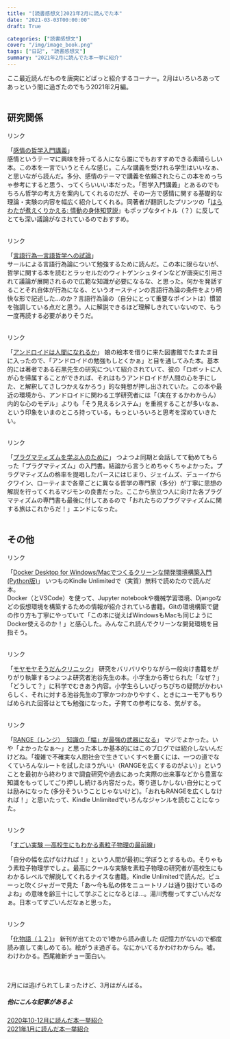 ```yaml
---
title: "[読書感想文]2021年2月に読んでた本"
date: "2021-03-03T00:00:00"
draft: True

categories: ["読書感想文"]
cover: "/img/image_book.png"
tags: ["日記", "読書感想文"]
summary: "2021年2月に読んでた本一挙に紹介"
---
```


ここ最近読んだものを唐突にどばっと紹介するコーナー。2月はいろいろあってあっという間に過ぎたのでもう2021年2月編。<br><br>

## 研究関係

<script type="text/javascript">
(function(b,c,f,g,a,d,e){b.MoshimoAffiliateObject=a;
b[a]=b[a]||function(){arguments.currentScript=c.currentScript
||c.scripts[c.scripts.length-2];(b[a].q=b[a].q||[]).push(arguments)};
c.getElementById(a)||(d=c.createElement(f),d.src=g,
d.id=a,e=c.getElementsByTagName("body")[0],e.appendChild(d))})
(window,document,"script","//dn.msmstatic.com/site/cardlink/bundle.js?20210203","msmaflink");
msmaflink({"n":"感情の哲学入門講義","b":"","t":"","d":"https:\/\/m.media-amazon.com","c_p":"\/images\/I","p":["\/41L6baQvowL.jpg","\/31JgiBjZfoL.jpg","\/31Dp1NIBJwL.jpg","\/31Q0Rw6F3SL.jpg","\/31nRZm5vLxL.jpg","\/31hreSs8S4L.jpg"],"u":{"u":"https:\/\/www.amazon.co.jp\/dp\/476642719X","t":"amazon","r_v":""},"b_l":[{"id":1,"u_tx":"Amazonで見る","u_bc":"#f79256","u_url":"https:\/\/www.amazon.co.jp\/dp\/476642719X","a_id":1842760,"p_id":170,"pl_id":27060,"pc_id":185,"s_n":"amazon","u_so":1},{"id":2,"u_tx":"楽天市場で見る","u_bc":"#f76956","u_url":"https:\/\/search.rakuten.co.jp\/search\/mall\/%E6%84%9F%E6%83%85%E3%81%AE%E5%93%B2%E5%AD%A6%E5%85%A5%E9%96%80%E8%AC%9B%E7%BE%A9\/","a_id":1824263,"p_id":54,"pl_id":27059,"pc_id":54,"s_n":"rakuten","u_so":2},{"id":3,"u_tx":"Yahoo!ショッピングで見る","u_bc":"#66a7ff","u_url":"https:\/\/shopping.yahoo.co.jp\/search?first=1\u0026p=%E6%84%9F%E6%83%85%E3%81%AE%E5%93%B2%E5%AD%A6%E5%85%A5%E9%96%80%E8%AC%9B%E7%BE%A9","a_id":1845435,"p_id":1225,"pl_id":27061,"pc_id":1925,"s_n":"yahoo","u_so":3}],"eid":"2vXUX","s":"s"});
</script>
<div id="msmaflink-2vXUX">リンク</div>

「<a target="_blank" href="https://www.amazon.co.jp/gp/product/476642719X/ref=as_li_tl?ie=UTF8&camp=247&creative=1211&creativeASIN=476642719X&linkCode=as2&tag=susishushi2-22&linkId=dccd70d66b5a1a058b91d7663956ab27">感情の哲学入門講義</a>」<br>
感情というテーマに興味を持ってる人になら誰にでもおすすめできる素晴らしい本。この本を一言でいうとそんな感じ。こんな講義を受けれる学生はいいなぁ、と思いながら読んだ。多分、感情のテーマで講義を依頼されたらこの本をめっちゃ参考にすると思う、ってくらいいい本だった。「哲学入門講義」とあるのでもちろん哲学の考え方を案内してくれるのだが、その一方で感情に関する基礎的な理論・実験の内容を幅広く紹介してくれる。同著者が翻訳したプリンツの「<a target="_blank" href="https://www.amazon.co.jp/gp/product/432615439X/ref=as_li_tl?ie=UTF8&camp=247&creative=1211&creativeASIN=432615439X&linkCode=as2&tag=susishushi2-22&linkId=770589685e56512cebfeb2d047459d26">はらわたが煮えくりかえる: 情動の身体知覚説</a>」もポップなタイトル（？）に反してとても深い議論がなされているのでおすすめ。<br>
<br>


<script type="text/javascript">
(function(b,c,f,g,a,d,e){b.MoshimoAffiliateObject=a;
b[a]=b[a]||function(){arguments.currentScript=c.currentScript
||c.scripts[c.scripts.length-2];(b[a].q=b[a].q||[]).push(arguments)};
c.getElementById(a)||(d=c.createElement(f),d.src=g,
d.id=a,e=c.getElementsByTagName("body")[0],e.appendChild(d))})
(window,document,"script","//dn.msmstatic.com/site/cardlink/bundle.js?20210203","msmaflink");
msmaflink({"n":"言語行為―言語哲学への試論 (双書プロブレーマタ)","b":"","t":"","d":"https:\/\/m.media-amazon.com","c_p":"\/images\/I","p":["\/419rMxNGLkL.jpg","\/316E5tuR5YL.jpg"],"u":{"u":"https:\/\/www.amazon.co.jp\/dp\/4326198753","t":"amazon","r_v":""},"b_l":[{"id":1,"u_tx":"Amazonで見る","u_bc":"#f79256","u_url":"https:\/\/www.amazon.co.jp\/dp\/4326198753","a_id":1842760,"p_id":170,"pl_id":27060,"pc_id":185,"s_n":"amazon","u_so":1},{"id":2,"u_tx":"楽天市場で見る","u_bc":"#f76956","u_url":"https:\/\/search.rakuten.co.jp\/search\/mall\/%E8%A8%80%E8%AA%9E%E8%A1%8C%E7%82%BA%E2%80%95%E8%A8%80%E8%AA%9E%E5%93%B2%E5%AD%A6%E3%81%B8%E3%81%AE%E8%A9%A6%E8%AB%96%20(%E5%8F%8C%E6%9B%B8%E3%83%97%E3%83%AD%E3%83%96%E3%83%AC%E3%83%BC%E3%83%9E%E3%82%BF)\/","a_id":1824263,"p_id":54,"pl_id":27059,"pc_id":54,"s_n":"rakuten","u_so":2},{"id":3,"u_tx":"Yahoo!ショッピングで見る","u_bc":"#66a7ff","u_url":"https:\/\/shopping.yahoo.co.jp\/search?first=1\u0026p=%E8%A8%80%E8%AA%9E%E8%A1%8C%E7%82%BA%E2%80%95%E8%A8%80%E8%AA%9E%E5%93%B2%E5%AD%A6%E3%81%B8%E3%81%AE%E8%A9%A6%E8%AB%96%20(%E5%8F%8C%E6%9B%B8%E3%83%97%E3%83%AD%E3%83%96%E3%83%AC%E3%83%BC%E3%83%9E%E3%82%BF)","a_id":1845435,"p_id":1225,"pl_id":27061,"pc_id":1925,"s_n":"yahoo","u_so":3}],"eid":"SyH4h","s":"s"});
</script>
<div id="msmaflink-SyH4h">リンク</div>

「<a target="_blank" href="https://www.amazon.co.jp/gp/product/4326198753/ref=as_li_tl?ie=UTF8&camp=247&creative=1211&creativeASIN=4326198753&linkCode=as2&tag=susishushi2-22&linkId=8f5d31a91df27e921dd838cf184ed010">言語行為―言語哲学への試論</a>」<br>
サールによる言語行為論について勉強するために読んだ。この本に限らないが、哲学に関する本を読むとラッセルだのウィトゲンシュタインなどが唐突に引用されて議論が展開されるので広範な知識が必要になるな、と思った。何かを発話することそれ自体が行為になる、というオースティンの言語行為論の条件をより明快な形で記述した…のか？言語行為論の（自分にとって重要なポイントは）慣習を強調している点だと思う。人に解説できるほど理解しきれていないので、もう一度再読する必要がありそうだ。<br>
<br>


<script type="text/javascript">
(function(b,c,f,g,a,d,e){b.MoshimoAffiliateObject=a;
b[a]=b[a]||function(){arguments.currentScript=c.currentScript
||c.scripts[c.scripts.length-2];(b[a].q=b[a].q||[]).push(arguments)};
c.getElementById(a)||(d=c.createElement(f),d.src=g,
d.id=a,e=c.getElementsByTagName("body")[0],e.appendChild(d))})
(window,document,"script","//dn.msmstatic.com/site/cardlink/bundle.js?20210203","msmaflink");
msmaflink({"n":"アンドロイドは人間になれるか (文春新書)","b":"文藝春秋","t":"","d":"https:\/\/m.media-amazon.com","c_p":"","p":["\/images\/I\/41ntcrwEFEL.jpg"],"u":{"u":"https:\/\/www.amazon.co.jp\/dp\/4166610570","t":"amazon","r_v":""},"b_l":[{"id":1,"u_tx":"Amazonで見る","u_bc":"#f79256","u_url":"https:\/\/www.amazon.co.jp\/dp\/4166610570","a_id":1842760,"p_id":170,"pl_id":27060,"pc_id":185,"s_n":"amazon","u_so":1},{"id":2,"u_tx":"楽天市場で見る","u_bc":"#f76956","u_url":"https:\/\/search.rakuten.co.jp\/search\/mall\/%E3%82%A2%E3%83%B3%E3%83%89%E3%83%AD%E3%82%A4%E3%83%89%E3%81%AF%E4%BA%BA%E9%96%93%E3%81%AB%E3%81%AA%E3%82%8C%E3%82%8B%E3%81%8B%20(%E6%96%87%E6%98%A5%E6%96%B0%E6%9B%B8)\/","a_id":1824263,"p_id":54,"pl_id":27059,"pc_id":54,"s_n":"rakuten","u_so":2},{"id":3,"u_tx":"Yahoo!ショッピングで見る","u_bc":"#66a7ff","u_url":"https:\/\/shopping.yahoo.co.jp\/search?first=1\u0026p=%E3%82%A2%E3%83%B3%E3%83%89%E3%83%AD%E3%82%A4%E3%83%89%E3%81%AF%E4%BA%BA%E9%96%93%E3%81%AB%E3%81%AA%E3%82%8C%E3%82%8B%E3%81%8B%20(%E6%96%87%E6%98%A5%E6%96%B0%E6%9B%B8)","a_id":1845435,"p_id":1225,"pl_id":27061,"pc_id":1925,"s_n":"yahoo","u_so":3}],"eid":"Of8ZF","s":"s"});
</script>
<div id="msmaflink-Of8ZF">リンク</div>
「<a target="_blank" href="https://www.amazon.co.jp/gp/product/4166610570/ref=as_li_tl?ie=UTF8&camp=247&creative=1211&creativeASIN=4166610570&linkCode=as2&tag=susishushi2-22&linkId=6d416615d0e9609e1dce84f0d1035d70">アンドロイドは人間になれるか</a>」
娘の絵本を借りに来た図書館でたまたま目に入ったので、「アンドロイドの勉強もしとくかぁ」と目を通してみた本。基本的には著者である石黒先生の研究について紹介されていて、彼の「ロボットに人が心を帰属することができれば、それはもうアンドロイドが人間の心を手にした、と解釈してさしつかえなかろう」的な発想が押し出されていた。この本や最近の環境から、アンドロイドに関わる工学研究者には「（実在するかわからん）内的な心のモデル」よりも「そう見えるシステム」を重視することが多いなぁ、という印象をいまのところ持っている。もっといろいろと思考を深めていきたい。<br>
<br>


<script type="text/javascript">
(function(b,c,f,g,a,d,e){b.MoshimoAffiliateObject=a;
b[a]=b[a]||function(){arguments.currentScript=c.currentScript
||c.scripts[c.scripts.length-2];(b[a].q=b[a].q||[]).push(arguments)};
c.getElementById(a)||(d=c.createElement(f),d.src=g,
d.id=a,e=c.getElementsByTagName("body")[0],e.appendChild(d))})
(window,document,"script","//dn.msmstatic.com/site/cardlink/bundle.js?20210203","msmaflink");
msmaflink({"n":"プラグマティズムを学ぶ人のために","b":"","t":"","d":"https:\/\/m.media-amazon.com","c_p":"\/images\/I","p":["\/51ITXram3HL.jpg","\/51SlSJH0xvL.jpg"],"u":{"u":"https:\/\/www.amazon.co.jp\/dp\/4790716988","t":"amazon","r_v":""},"b_l":[{"id":1,"u_tx":"Amazonで見る","u_bc":"#f79256","u_url":"https:\/\/www.amazon.co.jp\/dp\/4790716988","a_id":1842760,"p_id":170,"pl_id":27060,"pc_id":185,"s_n":"amazon","u_so":1},{"id":2,"u_tx":"楽天市場で見る","u_bc":"#f76956","u_url":"https:\/\/search.rakuten.co.jp\/search\/mall\/%E3%83%97%E3%83%A9%E3%82%B0%E3%83%9E%E3%83%86%E3%82%A3%E3%82%BA%E3%83%A0%E3%82%92%E5%AD%A6%E3%81%B6%E4%BA%BA%E3%81%AE%E3%81%9F%E3%82%81%E3%81%AB\/","a_id":1824263,"p_id":54,"pl_id":27059,"pc_id":54,"s_n":"rakuten","u_so":2},{"id":3,"u_tx":"Yahoo!ショッピングで見る","u_bc":"#66a7ff","u_url":"https:\/\/shopping.yahoo.co.jp\/search?first=1\u0026p=%E3%83%97%E3%83%A9%E3%82%B0%E3%83%9E%E3%83%86%E3%82%A3%E3%82%BA%E3%83%A0%E3%82%92%E5%AD%A6%E3%81%B6%E4%BA%BA%E3%81%AE%E3%81%9F%E3%82%81%E3%81%AB","a_id":1845435,"p_id":1225,"pl_id":27061,"pc_id":1925,"s_n":"yahoo","u_so":3}],"eid":"ovv2g","s":"s"});
</script>
<div id="msmaflink-ovv2g">リンク</div>
「<a target="_blank" href="https://www.amazon.co.jp/gp/product/4790716988/ref=as_li_tl?ie=UTF8&camp=247&creative=1211&creativeASIN=4790716988&linkCode=as2&tag=susishushi2-22&linkId=b4597299e7c21d6761cdb3db674cc7eb">プラグマティズムを学ぶ人のために</a>」
つよつよ同期と会話してて勧めてもらった「プラグマティズム」の入門書。結論から言うとめちゃくちゃよかった。プラグマティズムの格率を提唱したパースにはじまり、ジェイムズ、デューイからクワイン、ローティまで各章ごとに異なる哲学の専門家（多分）が丁寧に思想の解説を行ってくれるマジモンの良書だった。ここから旅立つ人に向けた各プラグマティズムの専門書も最後に付してあるので「おれたちのプラグマティズムに関する旅はこれからだ！」エンドになった。<br>
<br>


## その他

<script type="text/javascript">
(function(b,c,f,g,a,d,e){b.MoshimoAffiliateObject=a;
b[a]=b[a]||function(){arguments.currentScript=c.currentScript
||c.scripts[c.scripts.length-2];(b[a].q=b[a].q||[]).push(arguments)};
c.getElementById(a)||(d=c.createElement(f),d.src=g,
d.id=a,e=c.getElementsByTagName("body")[0],e.appendChild(d))})
(window,document,"script","//dn.msmstatic.com/site/cardlink/bundle.js?20210203","msmaflink");
msmaflink({"n":"Docker Desktop for Windows\/Macでつくるクリーンな開発環境構築入門(Python版)","b":"","t":"","d":"https:\/\/m.media-amazon.com","c_p":"","p":["\/images\/I\/51NPBPcuDFL.jpg"],"u":{"u":"https:\/\/www.amazon.co.jp\/dp\/B08D8TXXHD","t":"amazon","r_v":""},"b_l":[{"id":1,"u_tx":"Amazonで見る","u_bc":"#f79256","u_url":"https:\/\/www.amazon.co.jp\/dp\/B08D8TXXHD","a_id":1842760,"p_id":170,"pl_id":27060,"pc_id":185,"s_n":"amazon","u_so":1},{"id":2,"u_tx":"楽天市場で見る","u_bc":"#f76956","u_url":"https:\/\/search.rakuten.co.jp\/search\/mall\/Docker%20Desktop%20for%20Windows%2FMac%E3%81%A7%E3%81%A4%E3%81%8F%E3%82%8B%E3%82%AF%E3%83%AA%E3%83%BC%E3%83%B3%E3%81%AA%E9%96%8B%E7%99%BA%E7%92%B0%E5%A2%83%E6%A7%8B%E7%AF%89%E5%85%A5%E9%96%80(Python%E7%89%88)\/","a_id":1824263,"p_id":54,"pl_id":27059,"pc_id":54,"s_n":"rakuten","u_so":2},{"id":3,"u_tx":"Yahoo!ショッピングで見る","u_bc":"#66a7ff","u_url":"https:\/\/shopping.yahoo.co.jp\/search?first=1\u0026p=Docker%20Desktop%20for%20Windows%2FMac%E3%81%A7%E3%81%A4%E3%81%8F%E3%82%8B%E3%82%AF%E3%83%AA%E3%83%BC%E3%83%B3%E3%81%AA%E9%96%8B%E7%99%BA%E7%92%B0%E5%A2%83%E6%A7%8B%E7%AF%89%E5%85%A5%E9%96%80(Python%E7%89%88)","a_id":1845435,"p_id":1225,"pl_id":27061,"pc_id":1925,"s_n":"yahoo","u_so":3}],"eid":"nVugR","s":"s"});
</script>
<div id="msmaflink-nVugR">リンク</div>

「<a target="_blank" href="https://www.amazon.co.jp/gp/product/B08D8TXXHD/ref=as_li_tl?ie=UTF8&camp=247&creative=1211&creativeASIN=B08D8TXXHD&linkCode=as2&tag=susishushi2-22&linkId=638ddf668236f35ba5097c82378e8d61">Docker Desktop for Windows/Macでつくるクリーンな開発環境構築入門(Python版)</a>」
いつものKindle Unlimitedで（実質）無料で読めたので読んだ本。<br>
Docker（とVSCode）を使って、Jupyter notebookや機械学習環境、Djangoなどの仮想環境を構築するための情報が紹介されている書籍。Gitの環境構築で鍵の作り方も丁寧にやっていて「この本に従えばWindowsもMacも同じようにDocker使えるのか！」と感心した。みんなこれ読んでクリーンな開発環境を目指そう。<br>
<br>

<script type="text/javascript">
(function(b,c,f,g,a,d,e){b.MoshimoAffiliateObject=a;
b[a]=b[a]||function(){arguments.currentScript=c.currentScript
||c.scripts[c.scripts.length-2];(b[a].q=b[a].q||[]).push(arguments)};
c.getElementById(a)||(d=c.createElement(f),d.src=g,
d.id=a,e=c.getElementsByTagName("body")[0],e.appendChild(d))})
(window,document,"script","//dn.msmstatic.com/site/cardlink/bundle.js?20210203","msmaflink");
msmaflink({"n":"モヤモヤそうだんクリニック","b":"NHK出版","t":"","d":"https:\/\/m.media-amazon.com","c_p":"\/images\/I","p":["\/51cTmCrq8XL.jpg","\/41+TUyVLUoL.jpg"],"u":{"u":"https:\/\/www.amazon.co.jp\/dp\/4140818220","t":"amazon","r_v":""},"b_l":[{"id":1,"u_tx":"Amazonで見る","u_bc":"#f79256","u_url":"https:\/\/www.amazon.co.jp\/dp\/4140818220","a_id":1842760,"p_id":170,"pl_id":27060,"pc_id":185,"s_n":"amazon","u_so":1},{"id":2,"u_tx":"楽天市場で見る","u_bc":"#f76956","u_url":"https:\/\/search.rakuten.co.jp\/search\/mall\/%E3%83%A2%E3%83%A4%E3%83%A2%E3%83%A4%E3%81%9D%E3%81%86%E3%81%A0%E3%82%93%E3%82%AF%E3%83%AA%E3%83%8B%E3%83%83%E3%82%AF\/","a_id":1824263,"p_id":54,"pl_id":27059,"pc_id":54,"s_n":"rakuten","u_so":2},{"id":3,"u_tx":"Yahoo!ショッピングで見る","u_bc":"#66a7ff","u_url":"https:\/\/shopping.yahoo.co.jp\/search?first=1\u0026p=%E3%83%A2%E3%83%A4%E3%83%A2%E3%83%A4%E3%81%9D%E3%81%86%E3%81%A0%E3%82%93%E3%82%AF%E3%83%AA%E3%83%8B%E3%83%83%E3%82%AF","a_id":1845435,"p_id":1225,"pl_id":27061,"pc_id":1925,"s_n":"yahoo","u_so":3}],"eid":"DHVNj","s":"s"});
</script>
<div id="msmaflink-DHVNj">リンク</div>
「<a target="_blank" href="https://www.amazon.co.jp/gp/product/4140818220/ref=as_li_tl?ie=UTF8&camp=247&creative=1211&creativeASIN=4140818220&linkCode=as2&tag=susishushi2-22&linkId=ebec840cf18a39c6001b28166d5c0705">モヤモヤそうだんクリニック</a>」
研究をバリバリやりながら一般向け書籍をがりがり執筆するつよつよ研究者池谷先生の本。小学生から寄せられた「なぜ？」「どうして？」に科学でむきあう内容。小学生らしいぴっちぴちの疑問がかわいらしく、それに対する池谷先生の丁寧かつわかりやすく、ときにユーモアもちりばめられた回答はとても勉強になった。子育ての参考になる、気がする。<br>
<br>


<script type="text/javascript">
(function(b,c,f,g,a,d,e){b.MoshimoAffiliateObject=a;
b[a]=b[a]||function(){arguments.currentScript=c.currentScript
||c.scripts[c.scripts.length-2];(b[a].q=b[a].q||[]).push(arguments)};
c.getElementById(a)||(d=c.createElement(f),d.src=g,
d.id=a,e=c.getElementsByTagName("body")[0],e.appendChild(d))})
(window,document,"script","//dn.msmstatic.com/site/cardlink/bundle.js?20210203","msmaflink");
msmaflink({"n":"RANGE（レンジ）　知識の「幅」が最強の武器になる","b":"","t":"","d":"https:\/\/m.media-amazon.com","c_p":"","p":["\/images\/I\/41X3WChUZFL.jpg"],"u":{"u":"https:\/\/www.amazon.co.jp\/dp\/B0868DR365","t":"amazon","r_v":""},"b_l":[{"id":1,"u_tx":"Amazonで見る","u_bc":"#f79256","u_url":"https:\/\/www.amazon.co.jp\/dp\/B0868DR365","a_id":1842760,"p_id":170,"pl_id":27060,"pc_id":185,"s_n":"amazon","u_so":1},{"id":2,"u_tx":"楽天市場で見る","u_bc":"#f76956","u_url":"https:\/\/search.rakuten.co.jp\/search\/mall\/RANGE%EF%BC%88%E3%83%AC%E3%83%B3%E3%82%B8%EF%BC%89%E3%80%80%E7%9F%A5%E8%AD%98%E3%81%AE%E3%80%8C%E5%B9%85%E3%80%8D%E3%81%8C%E6%9C%80%E5%BC%B7%E3%81%AE%E6%AD%A6%E5%99%A8%E3%81%AB%E3%81%AA%E3%82%8B\/","a_id":1824263,"p_id":54,"pl_id":27059,"pc_id":54,"s_n":"rakuten","u_so":2},{"id":3,"u_tx":"Yahoo!ショッピングで見る","u_bc":"#66a7ff","u_url":"https:\/\/shopping.yahoo.co.jp\/search?first=1\u0026p=RANGE%EF%BC%88%E3%83%AC%E3%83%B3%E3%82%B8%EF%BC%89%E3%80%80%E7%9F%A5%E8%AD%98%E3%81%AE%E3%80%8C%E5%B9%85%E3%80%8D%E3%81%8C%E6%9C%80%E5%BC%B7%E3%81%AE%E6%AD%A6%E5%99%A8%E3%81%AB%E3%81%AA%E3%82%8B","a_id":1845435,"p_id":1225,"pl_id":27061,"pc_id":1925,"s_n":"yahoo","u_so":3}],"eid":"we1DH","s":"s"});
</script>
<div id="msmaflink-we1DH">リンク</div>
「<a target="_blank" href="https://www.amazon.co.jp/gp/product/B0868DR365/ref=as_li_tl?ie=UTF8&camp=247&creative=1211&creativeASIN=B0868DR365&linkCode=as2&tag=susishushi2-22&linkId=a9a58a93becb05365ff44436b6f0db2b">RANGE（レンジ）　知識の「幅」が最強の武器になる</a>」
マジでよかった。いや「よかったなぁ～」と思った本しか基本的にはこのブログでは紹介しないんだけどね。「複雑で不確実な人間社会で生きていくすべを磨くには、一つの道でなくていろんなルートを試したほうがいい（RANGEを広くするのがよい）」ということを最初から終わりまで調査研究や過去にあった実際の出来事などから豊富な知識をもってしてごり押しし続ける内容だった。寄り道しかしない自分にとっては励みになった (多分そういうことじゃないけど)。「おれもRANGEを広くしなければ！」と思いたって、Kindle Unlimitedでいろんなジャンルを読むことになった。<br>
<br>


<script type="text/javascript">
(function(b,c,f,g,a,d,e){b.MoshimoAffiliateObject=a;
b[a]=b[a]||function(){arguments.currentScript=c.currentScript
||c.scripts[c.scripts.length-2];(b[a].q=b[a].q||[]).push(arguments)};
c.getElementById(a)||(d=c.createElement(f),d.src=g,
d.id=a,e=c.getElementsByTagName("body")[0],e.appendChild(d))})
(window,document,"script","//dn.msmstatic.com/site/cardlink/bundle.js?20210203","msmaflink");
msmaflink({"n":"すごい実験 ―高校生にもわかる素粒子物理の最前線","b":"","t":"","d":"https:\/\/m.media-amazon.com","c_p":"","p":["\/images\/I\/514yMhQs1TL.jpg"],"u":{"u":"https:\/\/www.amazon.co.jp\/dp\/B00PQDJKXO","t":"amazon","r_v":""},"b_l":[{"id":1,"u_tx":"Amazonで見る","u_bc":"#f79256","u_url":"https:\/\/www.amazon.co.jp\/dp\/B00PQDJKXO","a_id":1842760,"p_id":170,"pl_id":27060,"pc_id":185,"s_n":"amazon","u_so":1},{"id":2,"u_tx":"楽天市場で見る","u_bc":"#f76956","u_url":"https:\/\/search.rakuten.co.jp\/search\/mall\/%E3%81%99%E3%81%94%E3%81%84%E5%AE%9F%E9%A8%93%20%E2%80%95%E9%AB%98%E6%A0%A1%E7%94%9F%E3%81%AB%E3%82%82%E3%82%8F%E3%81%8B%E3%82%8B%E7%B4%A0%E7%B2%92%E5%AD%90%E7%89%A9%E7%90%86%E3%81%AE%E6%9C%80%E5%89%8D%E7%B7%9A\/","a_id":1824263,"p_id":54,"pl_id":27059,"pc_id":54,"s_n":"rakuten","u_so":2},{"id":3,"u_tx":"Yahoo!ショッピングで見る","u_bc":"#66a7ff","u_url":"https:\/\/shopping.yahoo.co.jp\/search?first=1\u0026p=%E3%81%99%E3%81%94%E3%81%84%E5%AE%9F%E9%A8%93%20%E2%80%95%E9%AB%98%E6%A0%A1%E7%94%9F%E3%81%AB%E3%82%82%E3%82%8F%E3%81%8B%E3%82%8B%E7%B4%A0%E7%B2%92%E5%AD%90%E7%89%A9%E7%90%86%E3%81%AE%E6%9C%80%E5%89%8D%E7%B7%9A","a_id":1845435,"p_id":1225,"pl_id":27061,"pc_id":1925,"s_n":"yahoo","u_so":3}],"eid":"Vq4D5","s":"s"});
</script>
<div id="msmaflink-Vq4D5">リンク</div>
「<a target="_blank" href="https://www.amazon.co.jp/gp/product/B00PQDJKXO/ref=as_li_tl?ie=UTF8&camp=247&creative=1211&creativeASIN=B00PQDJKXO&linkCode=as2&tag=susishushi2-22&linkId=678901e6bd71dc31169e9da2a9c83dc5">すごい実験 ―高校生にもわかる素粒子物理の最前線</a>」

「自分の幅を広げなければ！」という人間が最初に学ぼうとするもの。そりゃもう素粒子物理学でしょ。最高にクールな実験を素粒子物理の研究者が高校生にもわかるレベルで解説してくれるナイスな書籍。Kindle Unlimitedで読んだ。ピューっと吹くジャガーで見た「あ～今も私の体をニュートリノは通り抜けているのよね」の意味を齢三十にして学ぶことになるとは…。湯川秀樹ってすごいんだなぁ。日本ってすごいんだなぁと思った。<br>
<br>

<script type="text/javascript">
(function(b,c,f,g,a,d,e){b.MoshimoAffiliateObject=a;
b[a]=b[a]||function(){arguments.currentScript=c.currentScript
||c.scripts[c.scripts.length-2];(b[a].q=b[a].q||[]).push(arguments)};
c.getElementById(a)||(d=c.createElement(f),d.src=g,
d.id=a,e=c.getElementsByTagName("body")[0],e.appendChild(d))})
(window,document,"script","//dn.msmstatic.com/site/cardlink/bundle.js?20210203","msmaflink");
msmaflink({"n":"化物語（１２） (週刊少年マガジンコミックス)","b":"","t":"","d":"https:\/\/m.media-amazon.com","c_p":"","p":["\/images\/I\/51CDJOrDBEL.jpg"],"u":{"u":"https:\/\/www.amazon.co.jp\/dp\/B08W4YRC4X","t":"amazon","r_v":""},"b_l":[{"id":1,"u_tx":"Amazonで見る","u_bc":"#f79256","u_url":"https:\/\/www.amazon.co.jp\/dp\/B08W4YRC4X","a_id":1842760,"p_id":170,"pl_id":27060,"pc_id":185,"s_n":"amazon","u_so":1},{"id":2,"u_tx":"楽天市場で見る","u_bc":"#f76956","u_url":"https:\/\/search.rakuten.co.jp\/search\/mall\/%E5%8C%96%E7%89%A9%E8%AA%9E%EF%BC%88%EF%BC%91%EF%BC%92%EF%BC%89%20(%E9%80%B1%E5%88%8A%E5%B0%91%E5%B9%B4%E3%83%9E%E3%82%AC%E3%82%B8%E3%83%B3%E3%82%B3%E3%83%9F%E3%83%83%E3%82%AF%E3%82%B9)\/","a_id":1824263,"p_id":54,"pl_id":27059,"pc_id":54,"s_n":"rakuten","u_so":2},{"id":3,"u_tx":"Yahoo!ショッピングで見る","u_bc":"#66a7ff","u_url":"https:\/\/shopping.yahoo.co.jp\/search?first=1\u0026p=%E5%8C%96%E7%89%A9%E8%AA%9E%EF%BC%88%EF%BC%91%EF%BC%92%EF%BC%89%20(%E9%80%B1%E5%88%8A%E5%B0%91%E5%B9%B4%E3%83%9E%E3%82%AC%E3%82%B8%E3%83%B3%E3%82%B3%E3%83%9F%E3%83%83%E3%82%AF%E3%82%B9)","a_id":1845435,"p_id":1225,"pl_id":27061,"pc_id":1925,"s_n":"yahoo","u_so":3}],"eid":"NAixa","s":"s"});
</script>
<div id="msmaflink-NAixa">リンク</div>
「<a target="_blank" href="https://www.amazon.co.jp/gp/product/B08W4YRC4X/ref=as_li_tl?ie=UTF8&camp=247&creative=1211&creativeASIN=B08W4YRC4X&linkCode=as2&tag=susishushi2-22&linkId=c4d0109533d033c4cb7ca01c5ec9c1a3">化物語（１２）</a>」
新刊が出てたので1巻から読み直した (記憶力がないので都度読み直して楽しめてる)。絵がうま過ぎる。なにかいてるかわけわからん。嘘。わけわかる。西尾維新チョー面白い。<br>
<br><br>

2月には逃げられてしまったけど、3月はがんばる。




##### 他にこんな記事があるよ
[2020年10-12月に読んだ本一挙紹介](https://susishushi.github.io/my_blog/post/2020book/)
<br>
[2021年1月に読んだ本一挙紹介](https://susishushi.github.io/my_blog/post/2021jan_book/)
<br>
